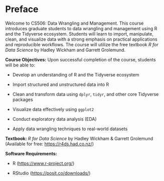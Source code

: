 # Preface {.unnumbered}

Welcome to CS506: Data Wrangling and Management. This course introduces graduate students to data wrangling and management using R and the Tidyverse ecosystem. Students will learn to import, manipulate, clean, and visualize data with a strong emphasis on practical applications and reproducible workflows. The course will utilize the free textbook *R for Data Science* by Hadley Wickham and Garrett Grolemund.

**Course Objectives:**
Upon successful completion of the course, students will be able to:

-   Develop an understanding of R and the Tidyverse ecosystem

-   Import structured and unstructured data into R

-   Clean and transform data using `dplyr`, `tidyr`, and other core Tidyverse packages

-   Visualize data effectively using `ggplot2`

-   Conduct exploratory data analysis (EDA)

-   Apply data wrangling techniques to real-world datasets

**Textbook:**
*R for Data Science* by Hadley Wickham & Garrett Grolemund (Available for free: <https://r4ds.had.co.nz/>)

**Software Requirements:**

-   R (<https://www.r-project.org/>)

-   RStudio (<https://posit.co/downloads/>)


